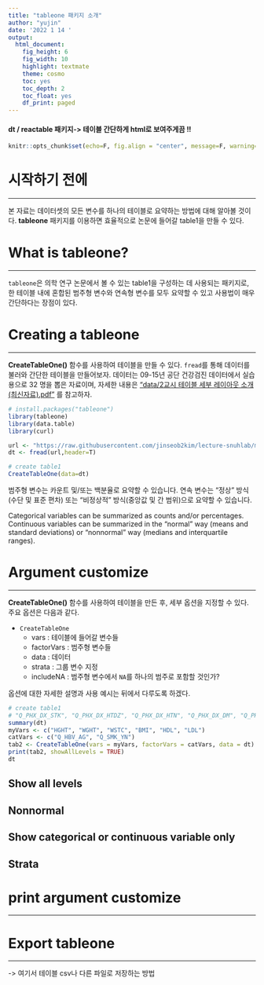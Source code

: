 ```yaml
---
title: "tableone 패키지 소개"
author: "yujin"
date: '2022 1 14 '
output:
  html_document: 
    fig_height: 6
    fig_width: 10
    highlight: textmate
    theme: cosmo
    toc: yes
    toc_depth: 2
    toc_float: yes
    df_print: paged
---
```

#### dt / reactable 패키지-> 테이블 간단하게 html로 보여주게끔 !!

```r
knitr::opts_chunk$set(echo=F, fig.align = "center", message=F, warning=F)
```

# 시작하기 전에
___

본 자료는 데이터셋의 모든 변수를 하나의 테이블로 요약하는 방법에 대해 알아볼 것이다. **tableone** 패키지를 이용하면 효율적으로 논문에 들어갈 table1을 만들 수 있다. 



# What is tableone?
___

`tableone`은 의학 연구 논문에서 볼 수 있는 table1을 구성하는 데 사용되는 패키지로, 한 테이블 내에 혼합된 범주형 변수와 연속형 변수를 모두 요약할 수 있고 사용법이 매우 간단하다는 장점이 있다.


# Creating a tableone
___

**CreateTableOne()** 함수를 사용하여 테이블을 만들 수 있다. `fread`를 통해 데이터를 불러와 간단한 테이블을 만들어보자. 데이터는 09-15년 공단 건강검진 데이터에서 실습용으로 32 명을 뽑은 자료이며, 자세한 내용은  ["data/2교시 테이블 세부 레이아웃 소개(최신자료).pdf"](https://github.com/jinseob2kim/lecture-snuhlab/raw/master/data/2%EA%B5%90%EC%8B%9C%20%ED%85%8C%EC%9D%B4%EB%B8%94%20%EC%84%B8%EB%B6%80%20%EB%A0%88%EC%9D%B4%EC%95%84%EC%9B%83%20%EC%86%8C%EA%B0%9C(%EC%B5%9C%EC%8B%A0%EC%9E%90%EB%A3%8C).pdf) 를 참고하자.


```r
# install.packages("tableone")
library(tableone)
library(data.table)
library(curl)
```

```r
url <- "https://raw.githubusercontent.com/jinseob2kim/lecture-snuhlab/master/data/example_g1e.csv"
dt <- fread(url,header=T)
```

```r
# create table1
CreateTableOne(data=dt)
```

범주형 변수는 카운트 및/또는 백분율로 요약할 수 있습니다. 연속 변수는 "정상" 방식(수단 및 표준 편차) 또는 "비정상적" 방식(중앙값 및 간 범위)으로 요약할 수 있습니다.

Categorical variables can be summarized as counts and/or percentages. Continuous variables can be summarized in the “normal” way (means and standard deviations) or “nonnormal” way (medians and interquartile ranges).

# Argument customize
___

**CreateTableOne()** 함수를 사용하여 테이블을 만든 후, 세부 옵션을 지정할 수 있다. 주요 옵션은 다음과 같다.

- `CreateTableOne`
  - vars : 테이블에 들어갈 변수들
  - factorVars : 범주형 변수들
  - data : 데이터
  - strata : 그룹 변수 지정
  - includeNA : 범주형 변수에서 `NA`를 하나의 범주로 포함할 것인가?

옵션에 대한 자세한 설명과 사용 예시는 뒤에서 다루도록 하겠다.

```r
# create table1
# "Q_PHX_DX_STK", "Q_PHX_DX_HTDZ", "Q_PHX_DX_HTN", "Q_PHX_DX_DM", "Q_PHX_DX_DLD"
summary(dt)
myVars <- c("HGHT", "WGHT", "WSTC", "BMI", "HDL", "LDL")
catVars <- c("Q_HBV_AG", "Q_SMK_YN")
tab2 <- CreateTableOne(vars = myVars, factorVars = catVars, data = dt)
print(tab2, showAllLevels = TRUE)
dt
```


## Show all levels 

## Nonnormal

## Show categorical or continuous variable only

## Strata

# print argument customize
___

# Export tableone
___

-> 여기서 테이블 csv나 다른 파일로 저장하는 방법 



